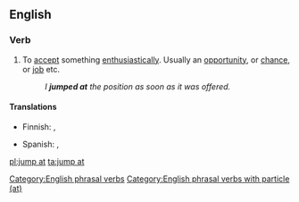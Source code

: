 ==English==

===Verb===
{{head|en|verb|head=[[jump]] [[at]]}}

# {{idiomatic}} To [[accept]] something [[enthusiastically]]. Usually an [[opportunity]], or [[chance]], or [[job]] etc.
#: ''I '''jumped at''' the position as soon as it was offered.''

====Translations====
{{trans-top|to accept something enthusiastically}}
* Finnish: {{t|fi|tarrata}}, {{t|fi|rynnätä}}
{{trans-mid}}
* Spanish: {{t-|es|apresurarse}}, {{t+|es|aprovechar}}
{{trans-bottom}}

[[Category:English phrasal verbs]]
[[Category:English phrasal verbs with particle (at)]]

[[pl:jump at]]
[[ta:jump at]]